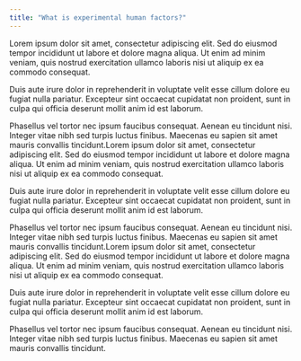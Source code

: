 ```yaml
---
title: "What is experimental human factors?"
---
```


Lorem ipsum dolor sit amet, consectetur adipiscing elit. Sed do eiusmod tempor incididunt ut labore et dolore magna aliqua. Ut enim ad minim veniam, quis nostrud exercitation ullamco laboris nisi ut aliquip ex ea commodo consequat.

Duis aute irure dolor in reprehenderit in voluptate velit esse cillum dolore eu fugiat nulla pariatur. Excepteur sint occaecat cupidatat non proident, sunt in culpa qui officia deserunt mollit anim id est laborum.

Phasellus vel tortor nec ipsum faucibus consequat. Aenean eu tincidunt nisi. Integer vitae nibh sed turpis luctus finibus. Maecenas eu sapien sit amet mauris convallis tincidunt.Lorem ipsum dolor sit amet, consectetur adipiscing elit. Sed do eiusmod tempor incididunt ut labore et dolore magna aliqua. Ut enim ad minim veniam, quis nostrud exercitation ullamco laboris nisi ut aliquip ex ea commodo consequat.

Duis aute irure dolor in reprehenderit in voluptate velit esse cillum dolore eu fugiat nulla pariatur. Excepteur sint occaecat cupidatat non proident, sunt in culpa qui officia deserunt mollit anim id est laborum.

Phasellus vel tortor nec ipsum faucibus consequat. Aenean eu tincidunt nisi. Integer vitae nibh sed turpis luctus finibus. Maecenas eu sapien sit amet mauris convallis tincidunt.Lorem ipsum dolor sit amet, consectetur adipiscing elit. Sed do eiusmod tempor incididunt ut labore et dolore magna aliqua. Ut enim ad minim veniam, quis nostrud exercitation ullamco laboris nisi ut aliquip ex ea commodo consequat.

Duis aute irure dolor in reprehenderit in voluptate velit esse cillum dolore eu fugiat nulla pariatur. Excepteur sint occaecat cupidatat non proident, sunt in culpa qui officia deserunt mollit anim id est laborum.

Phasellus vel tortor nec ipsum faucibus consequat. Aenean eu tincidunt nisi. Integer vitae nibh sed turpis luctus finibus. Maecenas eu sapien sit amet mauris convallis tincidunt.
